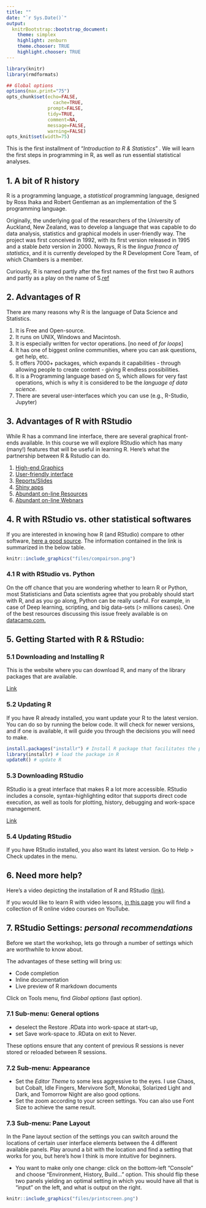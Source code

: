 ```yaml
---
title: ""
date: "`r Sys.Date()`"
output:
  knitrBootstrap::bootstrap_document:
    theme: simplex
    highlight: zenburn
    theme.chooser: TRUE
    highlight.chooser: TRUE
---
```



```r
library(knitr)
library(rmdformats)

## Global options
options(max.print="75")
opts_chunk$set(echo=FALSE,
	             cache=TRUE,
               prompt=FALSE,
               tidy=TRUE,
               comment=NA,
               message=FALSE,
               warning=FALSE)
opts_knit$set(width=75)
```

This is the first installment of "*Introduction to R & Statistics*" . We will learn the first steps in programming in R, as well as run essential statistical analyses.

## 1. A bit of R history 

R is a programming language, a *statistical* programming language, designed by Ross Ihaka and Robert Gentleman as an implementation of the S programming language. 

Originally, the underlying goal of the researchers of the University of Auckland, New Zealand, was to develop a language that was capable to do data analysis, statistics and graphical models in user-friendly way. The project was first conceived in 1992, with its first version released in 1995 and a stable *beta* version in 2000. Noways, R is the *lingua franca of statistics*, and it is currently developed by the R Development Core Team, of which Chambers is a member.

Curiously, R is named partly after the first names of the first two R authors and partly as a play on the name of S.[ref](https://cran.r-project.org/doc/FAQ/R-FAQ.html#Why-is-R-named-R_003f)

## 2. Advantages of R

There are many reasons why R is the language of Data Science and Statistics. 

1. It is Free and Open-source.
2. It runs on UNIX, Windows and Macintosh.
3. It is especially written for vector operations. [no need of _for loops_]
4. It has one of biggest online communities, where you can ask questions, get help, etc.
5. It offers 7000+ packages, which expands it capabilities - through allowing people to create content - giving R endless possibilities.
6. It is a Programming language based on S, which allows for very fast operations, which is why it is considered to be the _language of data science_.
7. There are several user-interfaces which you can use (e.g., R-Studio, Jupyter)

## 3. Advantages of R with RStudio

While R has a command line interface, there are several graphical front-ends available. In this course we will explore RStudio which has many (many!) features that will be useful in learning R. Here's what the partnership between R & Rstudio can do.

1. [High-end Graphics](http://www.r-graph-gallery.com/)
2. [User-friendly interface](https://www.rstudio.com/rviews/2016/11/11/easy-tricks-you-mightve-missed/)
3. [Reports/Slides](http://rmarkdown.rstudio.com/gallery.html)
4. [Shiny apps](https://www.rstudio.com/products/shiny/shiny-user-showcase/)
5. [Abundant on-line Resources](https://www.rstudio.com/some-resources/)
6. [Abundant on-line Webnars](https://www.rstudio.com/resources/webinars/)


## 4. R with RStudio vs. other statistical softwares

If you are interested in knowing how R (and RStudio) compare to other software, [here a good source](https://en.wikipedia.org/wiki/Comparison_of_statistical_packages). The information contained in the link is summarized in the below table.

```r
knitr::include_graphics("files/compairson.png")
```

### 4.1 R with RStudio vs. Python

On the off chance that you are wondering whether to learn R or Python, most Statisticians and Data scientists agree that you probably should start with R, and as you go along, Python can be really useful. For example, in case of Deep learning, scripting, and big data-sets (> millions cases). One of the best resources discussing this issue freely available is on [datacamp.com.](https://www.datacamp.com/community/tutorials/r-or-python-for-data-analysis#gs.VEYBJyM)



## 5. Getting Started with R & RStudio: 

### 5.1 Downloading and Installing R

This is the website where you can download R, and many of the library packages that are available. 

[Link](http://www.r-project.org/)

### 5.2 Updating R

If you have R already installed, you want update your R to the latest version. You can do so by running the below code. It will check for newer versions, and if one is available, it will guide you through the decisions you will need to make.

```r
install.packages("installr") # Install R package that facilitates the process
library(installr) # load the package in R
updateR() # update R
```

### 5.3 Downloading RStudio

RStudio is a great interface that makes R a lot more accessible. RStudio includes a console, syntax-highlighting editor that supports direct code execution, as well as tools for plotting, history, debugging and work-space management. 

[Link](http://www.rstudio.com/products/rstudio/download/)


### 5.4 Updating RStudio


If you have RStudio installed, you also want its latest version. Go to Help > Check updates in the menu. 



## 6. Need more help?

Here's a video depicting the installation of R and RStudio
[(link)](https://www.youtube.com/watch?v=HuyaX7QQRlo). 

If you would like to learn R with video lessons, [in this page](http://flavioazevedo.com/stats-and-r-blog/2016/9/13/learning-r-on-youtube) you will find a collection of R online video courses on YouTube.

\pagebreak

## 7. RStudio Settings: _personal recommendations_

Before we start the workshop, lets go through a number of settings which are worthwhile to know about. 

The advantages of these setting will bring us: 

* Code completion
* Inline documentation
* Live preview of R markdown documents

Click on Tools menu, find _Global options_ (last option).

### 7.1 Sub-menu: General options

* deselect the Restore .RData into work-space at start-up,
* set Save work-space to .RData on exit to Never.

These options ensure that any content of previous R sessions is never stored or reloaded between R sessions.

### 7.2 Sub-menu: Appearance

* Set the _Editor Theme_ to some less aggressive to the eyes. I use Chaos, but Cobalt, Idle Fingers, Mervivore Soft, Monokai, Solarized Light and Dark, and Tomorrow Night are also good options.   
* Set the zoom according to your screen settings. You can also use Font Size to achieve the same result.

### 7.3 Sub-menu: Pane Layout

In the Pane layout section of the settings you can switch around the locations of certain user interface elements between the 4 different available panels. Play around a bit with the location and find a setting that works for you, but here's how I think is more intuitive for beginners.

* You want to make only one change: click on the bottom-left "Console" and choose "Environment, History, Build..." option. This should flip these two panels yielding an optimal setting in which you would have all that is "input" on the left, and what is output on the right.

```r
knitr::include_graphics("files/printscreen.png")
```


